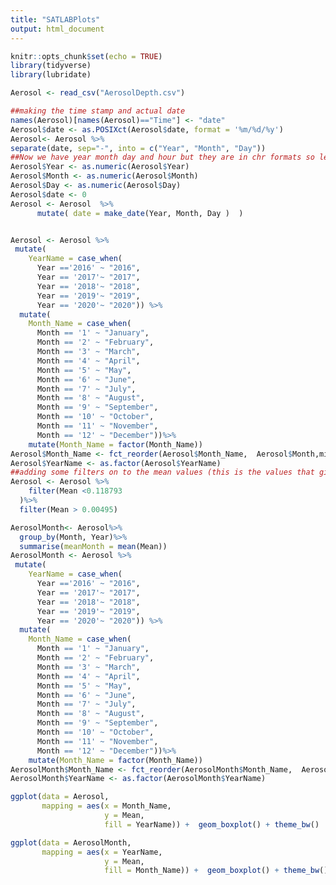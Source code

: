 ```yaml
---
title: "SATLABPlots"
output: html_document
---
```


```r
knitr::opts_chunk$set(echo = TRUE)
library(tidyverse)
library(lubridate)
```

```r
Aerosol <- read_csv("AerosolDepth.csv")


```


```r
##making the time stamp and actual date
names(Aerosol)[names(Aerosol)=="Time"] <- "date"
Aerosol$date <- as.POSIXct(Aerosol$date, format = '%m/%d/%y')
Aerosol<- Aerosol %>%
separate(date, sep="-", into = c("Year", "Month", "Day"))
##Now we have year month day and hour but they are in chr formats so lets make it into a num
Aerosol$Year <- as.numeric(Aerosol$Year)
Aerosol$Month <- as.numeric(Aerosol$Month)
Aerosol$Day <- as.numeric(Aerosol$Day)
Aerosol$date <- 0
Aerosol <- Aerosol  %>%
      mutate( date = make_date(Year, Month, Day )  )


Aerosol <- Aerosol %>%
 mutate(
    YearName = case_when(
      Year =='2016' ~ "2016",
      Year == '2017'~ "2017",
      Year == '2018'~ "2018",
      Year == '2019'~ "2019",
      Year == '2020'~ "2020")) %>%
  mutate(
    Month_Name = case_when(
      Month == '1' ~ "January",
      Month == '2' ~ "February",
      Month == '3' ~ "March",
      Month == '4' ~ "April",
      Month == '5' ~ "May",
      Month == '6' ~ "June",
      Month == '7' ~ "July",
      Month == '8' ~ "August",
      Month == '9' ~ "September",
      Month == '10' ~ "October",
      Month == '11' ~ "November",
      Month == '12' ~ "December"))%>%
    mutate(Month_Name = factor(Month_Name))
Aerosol$Month_Name <- fct_reorder(Aerosol$Month_Name,  Aerosol$Month,min )
Aerosol$YearName <- as.factor(Aerosol$YearName)
##adding some filters on to the mean values (this is the values that giovanni filters in)
Aerosol <- Aerosol %>%
    filter(Mean <0.118793
  )%>%
  filter(Mean > 0.00495)

```

```r
AerosolMonth<- Aerosol%>%
  group_by(Month, Year)%>%
  summarise(meanMonth = mean(Mean)) 
AerosolMonth <- Aerosol %>%
 mutate(
    YearName = case_when(
      Year =='2016' ~ "2016",
      Year == '2017'~ "2017",
      Year == '2018'~ "2018",
      Year == '2019'~ "2019",
      Year == '2020'~ "2020")) %>%
  mutate(
    Month_Name = case_when(
      Month == '1' ~ "January",
      Month == '2' ~ "February",
      Month == '3' ~ "March",
      Month == '4' ~ "April",
      Month == '5' ~ "May",
      Month == '6' ~ "June",
      Month == '7' ~ "July",
      Month == '8' ~ "August",
      Month == '9' ~ "September",
      Month == '10' ~ "October",
      Month == '11' ~ "November",
      Month == '12' ~ "December"))%>%
    mutate(Month_Name = factor(Month_Name))
AerosolMonth$Month_Name <- fct_reorder(AerosolMonth$Month_Name,  AerosolMonth$Month,min )
AerosolMonth$YearName <- as.factor(AerosolMonth$YearName)


```


```r

ggplot(data = Aerosol, 
       mapping = aes(x = Month_Name,
                     y = Mean,
                     fill = YearName)) +  geom_boxplot() + theme_bw()

ggplot(data = AerosolMonth, 
       mapping = aes(x = YearName,
                     y = Mean,
                     fill = Month_Name)) +  geom_boxplot() + theme_bw()


```




